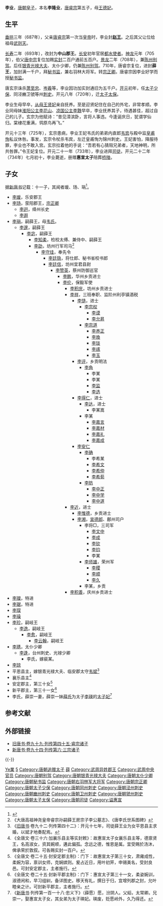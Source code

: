 {{About|李業}} 
{{Infobox_Person
|name=李業
|image=
|caption=
|box_width=
|occupation=貴族
|period=8世纪
|birth_name=李隆业
|other_names=
|Sex=
|birth_date=
|birth_place=686年
|death_date={{death date and age|734|8|13|686}}
|death_place=長安
|nationality=唐朝
|residence=
|party=
|religion=
|spouse=王妃[[韦妃_(薛王妃)|韦氏]]
|relatives=父 [[唐睿宗|唐睿宗]]<br>母 [[王德妃_(唐睿宗)|王德妃]]<br>姨 [[王芳媚|王芳媚]]<br>（子 十一人）
|educate=
|past=[[赵王|赵王]]<br>中山郡王、[[都水使者|都水使者]]<br>五百户侯兼[[陈州|陈州]][[别驾|别驾]]<br>[[银青光禄大夫|银青光禄大夫]]、[[太仆|太仆]]少卿<br>薛王、千户侯<br>[[秘书监|秘书监]]兼右羽林大将军<br>五千户侯[[宗正卿|宗正卿]]<br>[[三少|太子少保]]、同泾豳卫虢等州[[刺史|刺史]]<br>[[太子太保|太子太保]]<br>[[司徒|司徒]]
|work=
|award=
}}
'''李业'''{{BD|686年||734年|8月13日|catIdx=L李}}，[[唐朝|唐朝]][[皇子|皇子]]，本名'''李隆业'''，[[唐睿宗|唐睿宗]]第五子，母[[王德妃_(唐睿宗)|王德妃]]。

== 生平 ==
[[垂拱|垂拱]]三年（687年），父亲[[唐睿宗|唐睿宗]]第一次当[[皇帝|皇帝]]时，李业封'''[[赵王|赵王]]'''。之后其父让位给祖母[[武则天|武则天]]。

[[长寿_(武周)|长寿]]二年（693年），改封为'''中山郡王'''。[[长安_(年号)|长安]]初年官居[[都水使者|都水使者]]。[[神龍_(年號)|神龙]]元年（705年），伯父[[唐中宗|唐中宗]]复位加赐[[实封|实封]]二百户通前五百户。[[景龙|景龙]]二年（708年），兼[[陈州|陈州]][[别驾|别驾]]。后任[[光祿大夫|银青光禄大夫]]、太仆少卿，仍兼[[陈州|陈州]][[别驾|别驾]]。710年，唐睿宗复位，进封'''薛王'''，加封满一千户，拜[[秘书监|秘书监]]，兼右羽林大将军。转[[宗正卿|宗正卿]]。唐睿宗因李业好学而授[[秘书监|秘书监]]。

唐玄宗诛杀[[萧至忠|萧至忠]]、[[岑羲|岑羲]]等，李业因功加实封通旧为五千户。[[开元|开元]]初年，任[[三少|太子少保]]、同泾豳卫虢等州[[刺史|刺史]]。开元八年（720年），迁[[东宫三师|太子太保]]。

李业生母早卒，[[姨|从母]][[王芳媚|王贤妃]]亲自抚养。至是迎贤妃住在自己的外宅，非常孝顺。李业同母妹[[李花山|淮阳公主李花山]]、[[李䨲|凉国公主李䨲]]早卒，李业抚养其子，待遇甚佳，超过自己的儿子。玄宗为他赋诗：“昔见漳滨卧，言将人事违。今逢诞庆日，犹谓学仙归。棠棣花重满，鸰原鸟再飞。”

开元十三年（725年），玄宗患病，李业王妃韦氏的弟弟内直郎[[韦宾|韦宾]]与殿中监[[皇甫恂|皇甫恂]]私议休咎。事发，玄宗令杖杀韦宾，左迁皇甫恂为锦州刺史。王妃害怕，降服待罪，李业也不敢入宫。玄宗拉着他的手说：“吾若有心猜阻兄弟者，天地神明，所共咎罪。”令王妃复位。开元二十一年（733年），李业进拜[[司徒|司徒]]。开元二十二年（734年）七月初十，李业薨逝，册赠'''惠宣太子'''陪葬[[唐桥陵|桥陵]]。

== 子女 ==
据[[新唐书|新唐书]]记载：十一子，其闻者瑗、玚、琄<ref>{{Cite web |url=http://www.read126.cn/194c6894-51d5-4df3-a4bc-fa1282139f82!84dff8a5-bbd0-4939-be9c-2d5b41ce9f8f.html |title=新唐书 三宗诸子 |access-date=2020-02-27 |archive-date=2020-11-13 |archive-url=https://web.archive.org/web/20201113012838/http://www.read126.cn/194c6894-51d5-4df3-a4bc-fa1282139f82!84dff8a5-bbd0-4939-be9c-2d5b41ce9f8f.html |dead-url=no }}</ref>。

*[[李瑗_(乐安郡王)|李瑗]]，乐安郡王
*[[李玚|李玚]]，荥阳郡王，[[宗正卿|宗正卿]]
**[[李迥|李迥]]，绛州长史
**[[李遐|李遐]]
*[[李琄_(唐朝)|李琄]]，嗣薛王，母[[韦妃_(薛王妃)|韦氏]]。
**[[李邃|李邃]]，嗣薛王
***[[李宓|李宓]]，嗣薛王
****[[李知柔|李知柔]]，检校太傅、兼侍中、嗣薛王
****[[李劭|李劭]]，坊州行军司马<ref>《大唐高祖神尧皇帝睿宗孙嗣薛王房宗子李公墓志》、《唐李氏世系图碑》</ref>
*****[[李守珪|李守珪]]，奉先令
******[[李廷隐|李廷隐]]，将仕郎、秘书省校书郎
******[[李廷信|李廷信]]，坊州宜君县尉
*******[[李赞英|李赞英]]，蔡州防御巡官
********[[李鹏|李鹏]]，华州乡贡进士
********[[李伦|李伦]]，保毅军使
*********[[李积庆|李积庆]]，坊州乡贡进士
*********[[李祥|李祥]]，三班奉职、监阶州利亭镇酒税
**********[[李慥|李慥]]，进士
***********[[李宗权|李宗权]]
************[[李谟|李谟]]
************[[李允昇|李允昇]]
***********[[李宗道|李宗道]]
************[[李养正|李养正]]
************[[李瑍|李瑍]]
************[[李琰|李琰]]
************[[李琢|李琢]]
************[[李玉|李玉]]
**********[[李评|李评]]，乡贡明法
***********[[李角|李角]]
************李某
************李某
************[[李监|李监]]
************[[李选|李选]]
**********[[李得仁|李得仁]]，进士
***********[[李达|李达]]，进士
************李某嵩
***********李某
************[[李嘉言|李嘉言]]
************[[李嘉材|李嘉材]]
************[[李嘉礼|李嘉礼]]
************[[李嘉成|李嘉成]]
**********[[李安仁|李安仁]]
***********[[李确|李确]]
************李希某
************[[李希文|李希文]]
************[[李希仲|李希仲]]
************[[李希荀|李希荀]]
***********[[李昉|李昉]]
************[[李中正|李中正]]
************[[李中学|李中学]]
************[[李中道|李中道]]
*********[[李近|李近]]，进士
**********[[李惟德|李惟德]]，乡贡进士
**********[[李湘|李湘]]，[[宣德郎|宣德郎]]、鄜州司户
***********李将□，三司军
************[[李文中|李文中]]
************[[李成|李成]]
************[[李钦|李钦]]
************[[李钧|李钧]]
************李某
***********[[李师雄|李师雄]]，荣州军
************[[李稷|李稷]]
************[[李顺|李顺]]
************[[李久|李久]]
***********李某，乡贡
*********[[李积善|李积善]]，庆州乡贡进士
*[[李璨|李璨]]，特进
*[[李琚|李琚]]，特进
*[[李琛|李琛]]
*[[李璪|李璪]]
*[[李珍_(唐朝)|李珍]]，嗣岐王
**[[李逸|李逸]]，嗣岐王
***[[李愈|李愈]]，嗣岐王
****[[李云翰|李云翰]]，嗣岐王
*[[李琇|李琇]]，太仆少卿
**[[李逢|李逢]]，台州刺史、光禄少卿
***李氏，嫁裴某。
*[[李琼|李琼]]
*平恩县主，嫁银青光禄大夫、临安郡太守[[韦斌_(唐朝)|韦斌]]<ref>《[[旧唐书|旧唐书]]·卷九十二·列传第四十二》：开元十七年，司徒薛王业为女平恩县主求婚，以斌才地奏配焉。</ref>
*襄乐县主<ref>《全唐文·卷三十六·加襄乐县主等实封敕》：故惠宣太子女襄乐县主等，德禀贤王，名高淑女，资其婉顺，遘此偏孤。念远之德，惟恩是属。宜受赐於汤沐，俾承荣於敦叙。可各赐实封一百户。</ref>
*安定郡主，第三十女<ref>《全唐文·卷二十五·封安定郡主制》：门下：故惠宣太子第三十女，肃雍成性，柔婉为容，禀训女师，克娴嫔则。爰占近日，用叶初笄，申锡美名，受封良邑。可封安定郡主，主者施行。</ref>
*新平郡主，第三十一女<ref>《全唐文·卷二十五·封新平郡主制》：门下：惠宣太子第三十一女，柔姿婉训，淑德闲和，早习组紃，备详图史。移天有礼，撰日于归，宜增列郡之封，允叶睦亲之计。可封新平郡主，主者施行。</ref>
*李氏，薛崇一妻，薛崇一妹[[薛妃_(李瑛)|薛氏]]为太子[[李瑛_(唐朝)|李瑛]]的[[皇太子妃|太子妃]]<ref>《[[新唐书|新唐书]]·列传第一百一十八·忠义下》（薛愿）愿，汾阴人。父縚，太常卿。兄崇一，娶惠宣太子女，其女弟为太子瑛妃。瑛废，贬愿岭外，久乃得还。</ref>

==参考文献==
{{Reflist}}

==外部链接==
*[http://www.read126.cn/194c6894-51d5-4df3-a4bc-fa1282139f82!a2e00e9c-aae1-4098-a848-1c70186a768a.html 旧唐书·卷九十九·列传第四十五·睿宗诸子] {{Wayback|url=http://www.read126.cn/194c6894-51d5-4df3-a4bc-fa1282139f82!a2e00e9c-aae1-4098-a848-1c70186a768a.html |date=20210312220120 }}
*[http://www.read126.cn/194c6894-51d5-4df3-a4bc-fa1282139f82!84dff8a5-bbd0-4939-be9c-2d5b41ce9f8f.html 新唐书·卷九十四·列传第六·三宗诸子] {{Wayback|url=http://www.read126.cn/194c6894-51d5-4df3-a4bc-fa1282139f82!84dff8a5-bbd0-4939-be9c-2d5b41ce9f8f.html |date=20201113012838 }}
{{-}}
{{start box}}
{{s-before|[[唐肅宗|李浚]]}}
{{s-title|[[唐朝|唐朝]][[司徒|司徒]]|733年－734年}}
{{s-after|[[李琮_(庆王)|李琮]]}}
{{end box}}
{{唐睿宗皇室}}

{{Authority control}}

{{DEFAULTSORT:Li李}}
[[Category:李姓|Ye業]]
[[Category:唐睿宗皇子|5]]
[[Category:唐朝追赠太子|Category:唐朝追赠太子]]
[[Category:唐朝宗室国王|薛]]
[[Category:武周异姓郡王|Category:武周异姓郡王]]
[[Category:武周中央官员|Category:武周中央官员]]
[[Category:唐朝别驾|Category:唐朝别驾]]
[[Category:唐朝银青光禄大夫|Category:唐朝银青光禄大夫]]
[[Category:唐朝太仆少卿|Category:唐朝太仆少卿]]
[[Category:唐朝秘书监|Category:唐朝秘书监]]
[[Category:唐朝右羽林军大将军|Category:唐朝右羽林军大将军]]
[[Category:唐朝宗正卿|Category:唐朝宗正卿]]
[[Category:唐朝太子少保|Category:唐朝太子少保]]
[[Category:唐朝同州刺史|Category:唐朝同州刺史]]
[[Category:唐朝泾州刺史|Category:唐朝泾州刺史]]
[[Category:唐朝豳州刺史|Category:唐朝豳州刺史]]
[[Category:唐朝卫州刺史|Category:唐朝卫州刺史]]
[[Category:唐朝虢州刺史|Category:唐朝虢州刺史]]
[[Category:唐朝太子太保|Category:唐朝太子太保]]
[[Category:唐朝司徒|Category:唐朝司徒]]
[[Category:谥惠宣|Category:谥惠宣]]